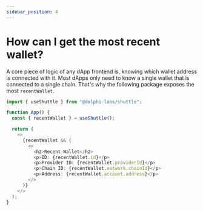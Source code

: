 ```yaml
---
sidebar_position: 4
---
```


# How can I get the most recent wallet?

A core piece of logic of any dApp frontend is, knowing which wallet address is connected with it. Most dApps only need to know a single wallet that is connected to a single chain. That's why the following package exposes the most `recentWallet`.

```ts
import { useShuttle } from "@delphi-labs/shuttle";

function App() {
  const { recentWallet } = useShuttle();

  return (
    <>
      {recentWallet && (
        <>
          <h2>Recent Wallet</h2>
          <p>ID: {recentWallet.id}</p>
          <p>Provider ID: {recentWallet.providerId}</p>
          <p>Chain ID: {recentWallet.network.chainId}</p>
          <p>Address: {recentWallet.account.address}</p>
        </>
      )}
    </>
  );
}
```
